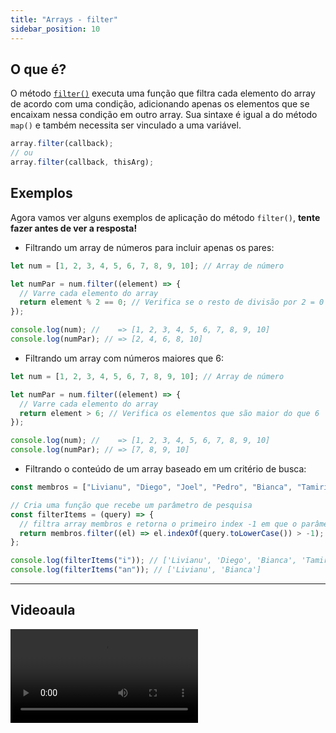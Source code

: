 ```yaml
---
title: "Arrays - filter"
sidebar_position: 10
---
```


## O que é?

O método [`filter()`](https://developer.mozilla.org/en-US/docs/Web/JavaScript/Reference/Global_Objects/Array/filter) executa uma função que filtra cada elemento do array de acordo com uma condição, adicionando apenas os elementos que se encaixam nessa condição em outro array. Sua sintaxe é igual a do método `map()` e também necessita ser vinculado a uma variável.

```js
array.filter(callback);
// ou
array.filter(callback, thisArg);
```

## Exemplos

Agora vamos ver alguns exemplos de aplicação do método `filter()`, **tente fazer antes de ver a resposta!**

- Filtrando um array de números para incluir apenas os pares:

```js
let num = [1, 2, 3, 4, 5, 6, 7, 8, 9, 10]; // Array de número

let numPar = num.filter((element) => {
  // Varre cada elemento do array
  return element % 2 == 0; // Verifica se o resto de divisão por 2 = 0
});

console.log(num); //    => [1, 2, 3, 4, 5, 6, 7, 8, 9, 10]
console.log(numPar); // => [2, 4, 6, 8, 10]
```

- Filtrando um array com números maiores que 6:

```js
let num = [1, 2, 3, 4, 5, 6, 7, 8, 9, 10]; // Array de número

let numPar = num.filter((element) => {
  // Varre cada elemento do array
  return element > 6; // Verifica os elementos que são maior do que 6
});

console.log(num); //    => [1, 2, 3, 4, 5, 6, 7, 8, 9, 10]
console.log(numPar); // => [7, 8, 9, 10]
```

- Filtrando o conteúdo de um array baseado em um critério de busca:

```js
const membros = ["Livianu", "Diego", "Joel", "Pedro", "Bianca", "Tamiris"];

// Cria uma função que recebe um parâmetro de pesquisa
const filterItems = (query) => {
  // filtra array membros e retorna o primeiro index -1 em que o parâmetro pode ser encontrado no array
  return membros.filter((el) => el.indexOf(query.toLowerCase()) > -1);
};

console.log(filterItems("i")); // ['Livianu', 'Diego', 'Bianca', 'Tamiris']
console.log(filterItems("an")); // ['Livianu', 'Bianca']
```

---

## Videoaula

<video src="https://www.youtube.com/embed/U4D7LCutQys?list=PLc77ERAwzB_0-C3oGJm0y-HPBf2dWS7UL" />

---


## Quiz

As questões abaixo fazem menção ao que você aprendeu no conteúdo escrito e o vídeo sobre `filter()` em JS.

<Quiz
  question="1. O que a função `filter()` faz em um array?"
  answers={[
    "Cria um novo array com os resultados de uma função aplicada a cada elemento do array original",
    "Executa uma função para cada elemento do array sem retornar um novo array.",
    "Filtra elementos do array de acordo com uma condição e adiciona apenas os que satisfazem essa condição em um novo array.",
    "Remove elementos duplicados do array.",
    "Ordena os elementos do array em ordem crescente.",
  ]}
  correctIndex={2}
/>

```js
let array = [1, 2, 3];
let resultado = array.filter((element, index) => {
  return element + index > 3;
});
console.log(resultado);
```

<Quiz
  question="2. Qual é a saída do código acima?"
  answers={["[1, 2, 3]", "[2, 3]", "[3]", "[2]", "[3, 4]"]}
  correctIndex={2}
/>
